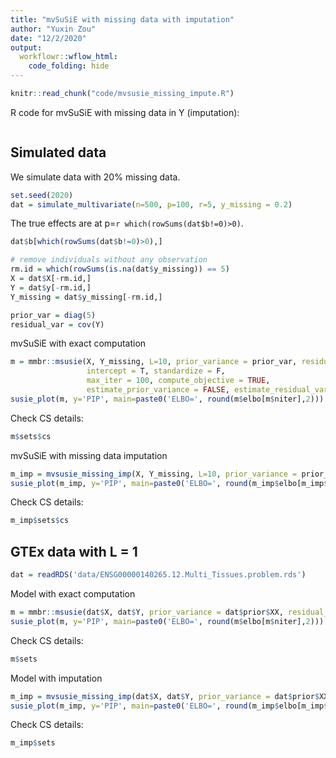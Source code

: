 ```yaml
---
title: "mvSuSiE with missing data with imputation"
author: "Yuxin Zou"
date: "12/2/2020"
output:
  workflowr::wflow_html:
    code_folding: hide
---
```


```r
knitr::read_chunk("code/mvsusie_missing_impute.R")
```

R code for mvSuSiE with missing data in Y (imputation):
```r
```

## Simulated data

We simulate data with 20% missing data.
```r
set.seed(2020)
dat = simulate_multivariate(n=500, p=100, r=5, y_missing = 0.2)
```
The true effects are at p=`r which(rowSums(dat$b!=0)>0)`.
```r
dat$b[which(rowSums(dat$b!=0)>0),]
```

```r
# remove individuals without any observation
rm.id = which(rowSums(is.na(dat$y_missing)) == 5)
X = dat$X[-rm.id,]
Y = dat$y[-rm.id,]
Y_missing = dat$y_missing[-rm.id,]

prior_var = diag(5)
residual_var = cov(Y)
```

mvSuSiE with exact computation
```r
m = mmbr::msusie(X, Y_missing, L=10, prior_variance = prior_var, residual_variance = residual_var,
                 intercept = T, standardize = F,
                 max_iter = 100, compute_objective = TRUE, 
                 estimate_prior_variance = FALSE, estimate_residual_variance = FALSE)
susie_plot(m, y='PIP', main=paste0('ELBO=', round(m$elbo[m$niter],2)))
```
Check CS details:
```r
m$sets$cs
```

mvSuSiE with missing data imputation
```r
m_imp = mvsusie_missing_imp(X, Y_missing, L=10, prior_variance = prior_var, residual_variance = residual_var, max_iter = 100, compute_objective = TRUE, intercept = TRUE)
susie_plot(m_imp, y='PIP', main=paste0('ELBO=', round(m_imp$elbo[m_imp$niter],2)))
```
Check CS details:
```r
m_imp$sets$cs
```

## GTEx data with L = 1

```r
dat = readRDS('data/ENSG00000140265.12.Multi_Tissues.problem.rds')
```

Model with exact computation
```r
m = mmbr::msusie(dat$X, dat$Y, prior_variance = dat$prior$XX, residual_variance = dat$residual_var, L = 1, approximate=FALSE, compute_objective = T, intercept = T, standardize = F, estimate_prior_variance = F, estimate_residual_variance = F)
susie_plot(m, y='PIP', main=paste0('ELBO=', round(m$elbo[m$niter],2)))
```
Check CS details:
```r
m$sets
```

Model with imputation
```r
m_imp = mvsusie_missing_imp(dat$X, dat$Y, prior_variance = dat$prior$XX, residual_variance = dat$residual_var, L = 1, compute_objective = T)
susie_plot(m_imp, y='PIP', main=paste0('ELBO=', round(m_imp$elbo[m_imp$niter],2)))
```
Check CS details:
```r
m_imp$sets
```

